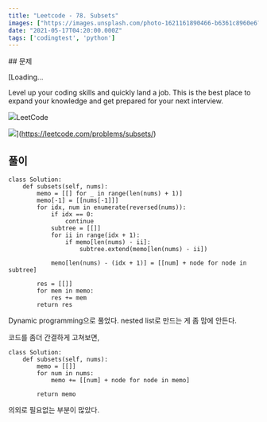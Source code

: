 ```yaml
---
title: "Leetcode - 78. Subsets"
images: ["https://images.unsplash.com/photo-1621161890466-b6361c8960e6?crop=entropy&cs=tinysrgb&fit=max&fm=jpg&ixid=MnwxMTc3M3wwfDF8YWxsfDh8fHx8fHwyfHwxNjIxMjk2ODU4&ixlib=rb-1.2.1&q=80&w=2000"]
date: "2021-05-17T04:20:00.000Z"
tags: ['codingtest', 'python']
---
```


<TOCInline toc={props.toc} asDisclosure />
## 문제

[Loading...

Level up your coding skills and quickly land a job. This is the best place to expand your knowledge and get prepared for your next interview.

![](https://leetcode.com/favicon-192x192.png)LeetCode

![](https://leetcode.com/static/images/LeetCode_Sharing.png)](https://leetcode.com/problems/subsets/)

## 풀이

```
class Solution:
    def subsets(self, nums):
        memo = [[] for _ in range(len(nums) + 1)]
        memo[-1] = [[nums[-1]]]
        for idx, num in enumerate(reversed(nums)):
            if idx == 0:
                continue
            subtree = [[]]
            for ii in range(idx + 1):
                if memo[len(nums) - ii]:
                    subtree.extend(memo[len(nums) - ii])

            memo[len(nums) - (idx + 1)] = [[num] + node for node in subtree]

        res = [[]]
        for mem in memo:
            res += mem
        return res
```

Dynamic programming으로 풀었다. nested list로 만드는 게 좀 맘에 안든다.

코드를 좀더 간결하게 고쳐보면,

```
class Solution:
    def subsets(self, nums):
        memo = [[]]
        for num in nums:
            memo += [[num] + node for node in memo]

        return memo
```

의외로 필요없는 부분이 많았다.
